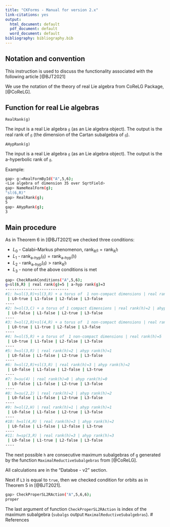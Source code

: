```yaml
---
title: "CKForms - Manual for version 2.x"
link-citations: yes
output:
  html_document: default
  pdf_document: default
  word_document: default
bibliography: bibliography.bib
---
```



## Notation and convention

This instruction is used to discuss the functionality associated with the following article [@BJT2021]


We use the notation of the theory of real Lie algebra from CoReLG Package, [@CoReLG].

## Function for real Lie algebras

```
RealRank(g)
```
The input is a real Lie algebra $\mathfrak{g}$ (as an Lie algebra object). The output is the real rank of $\mathfrak{g}$ (the dimension of the Cartan subalgebra of $\mathfrak{g}$).

```
AHypRank(g)
```
The input is a real Lie algebra $\mathfrak{g}$ (as an Lie algebra object). The output is the a-hyperbolic rank of $\mathfrak{g}$.

Example:

```bash
gap> g:=RealFormById("A",5,6);
<Lie algebra of dimension 35 over SqrtField>
gap> NameRealForm(g);
"sl(6,R)"
gap> RealRank(g);
5
gap> AHypRank(g);
3
```

## Main procedure

As in Theorem 6 in [@BJT2021] we checked three conditions:

* $L_0$ - Calabi–Markus phenomenon, $\operatorname{rank}_{\mathbb{R}} \mathfrak{g}=\operatorname{rank}_{\mathbb{R}} \mathfrak{h}$
* $L_1$ - $\operatorname{rank}_{\textrm{a-hyp}}(\mathfrak{g}) =\operatorname{rank}_{\textrm{a-hyp}}(\mathfrak{h})$
* $L_2$ - $\operatorname{rank}_{\textrm{a-hyp}}(\mathfrak{g}) >\operatorname{rank}_{\mathbb{R}} \mathfrak{h}$
* $L_3$ - none of the above conditions is met

```bash
gap> CheckRankConditions("A",5,6);
g=sl(6,R) | real rank(g)=5 | a-hyp rank(g)=3
----------------------------
#1: h=sl(3,R)+sl(3,R) + a torus of  1 non-compact dimensions | real rank(h)=5 | ahyp rank(h)=2
 | L0-true | L1-false | L2-false | L3-false
----
#2: h=sl(3,C) + a torus of 1 compact dimensions | real rank(h)=2 | ahyp rank(h)=1
 | L0-false | L1-false | L2-true | L3-false
----
#3: h=sl(2,R)+sl(4,R) + a torus of  1 non-compact dimensions | real rank(h)=5 | ahyp rank(h)=3
 | L0-true | L1-true | L2-false | L3-false
----
#4: h=sl(5,R) + a torus of  1 non-compact dimensions | real rank(h)=5 | ahyp rank(h)=2
 | L0-true | L1-false | L2-false | L3-false
----
#5: h=sl(3,R) | real rank(h)=2 | ahyp rank(h)=1
 | L0-false | L1-false | L2-true | L3-false
----
#6: h=sl(2,R)+sl(3,R) | real rank(h)=3 | ahyp rank(h)=2
 | L0-false | L1-false | L2-false | L3-true
----
#7: h=su(4) | real rank(h)=0 | ahyp rank(h)=0
 | L0-false | L1-false | L2-true | L3-false
----
#8: h=su(2,2) | real rank(h)=2 | ahyp rank(h)=2
 | L0-false | L1-false | L2-true | L3-false
----
#9: h=sl(2,H) | real rank(h)=1 | ahyp rank(h)=1
 | L0-false | L1-false | L2-true | L3-false
----
#10: h=sl(4,R) | real rank(h)=3 | ahyp rank(h)=2
 | L0-false | L1-false | L2-false | L3-true
----
#11: h=sp(3,R) | real rank(h)=3 | ahyp rank(h)=3
 | L0-false | L1-true | L2-false | L3-false
----
```

The next possible `h` are consecutive maximum subalgebras of `g` generated by the function `MaximalReductiveSubalgebras` from [@CoReLG].

All calculations are in the "Databse - v2" section.

Next if `L3` is equal to `true`, then we checked condition for orbits as in Theorem 5 in [@BJT2021].

```bash
gap> CheckProperSL2RAction("A",5,6,6);
proper
```

The last argument of function `CheckProperSL2RAction` is index of the maximum subalgebra (`subalgs` output   `MaximalReductiveSubalgebras`).
# References